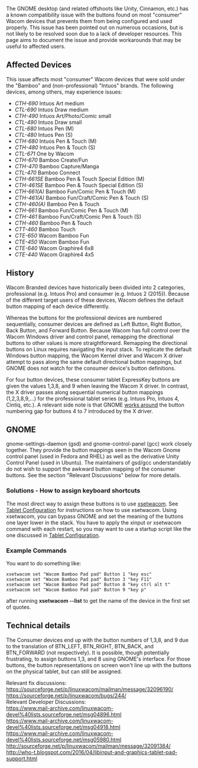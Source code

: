 The GNOME desktop (and related offshoots like Unity, Cinnamon, etc.) has a known compatibility issue with the buttons found on most "consumer" Wacom devices that prevents them from being configured and used properly. This issue has been pointed out on numerous occasions, but is not likely to be resolved soon due to a lack of developer resources. This page aims to document the issue and provide workarounds that may be useful to affected users.

== Affected Devices ==
This issue affects most "consumer" Wacom devices that were sold under the "Bamboo" and (non-professional) "Intuos" brands. The following devices, among others, may experience issues:

* ''CTH-690'' Intuos Art medium
* ''CTL-690'' Intuos Draw medium
* ''CTH-490'' Intuos Art/Photo/Comic small
* ''CTL-490'' Intuos Draw small
* ''CTL-680'' Intuos Pen (M)
* ''CTL-480'' Intuos Pen (S)
* ''CTH-680'' Intuos Pen & Touch (M)
* ''CTH-480'' Intuos Pen & Touch (S)
* ''CTL-671'' One by Wacom
* ''CTH-670'' Bamboo Create/Fun
* ''CTH-470'' Bamboo Capture/Manga
* ''CTL-470'' Bamboo Connect
* ''CTH-661SE'' Bamboo Pen & Touch Special Edition (M)
* ''CTH-461SE'' Bamboo Pen & Touch Special Edition (S)
* ''CTH-661(A)'' Bamboo Fun/Comic Pen & Touch (M)
* ''CTH-461(A)'' Bamboo Fun/Craft/Comic Pen & Touch (S)
* ''CTH-460(A)'' Bamboo Pen & Touch
* ''CTH-661'' Bamboo Fun/Comic Pen & Touch (M)
* ''CTH-461'' Bamboo Fun/Craft/Comic Pen & Touch (S)
* ''CTH-460'' Bamboo Pen & Touch
* ''CTT-460'' Bamboo Touch
* ''CTE-650'' Wacom Bamboo Fun
* ''CTE-450'' Wacom Bamboo Fun
* ''CTE-640'' Wacom Graphire4 6x8
* ''CTE-440'' Wacom Graphire4 4x5


== History ==

Wacom Branded devices have historically been divided into 2 categories, professional (e.g. Intuos Pro) and consumer (e.g. Intuos 2 (2015)). Because of the different target users of these devices, Wacom defines the default button mapping of each device differently. 

Whereas the buttons for the professional devices are numbered sequentially, consumer devices are defined as Left Button, Right Button, Back Button, and Forward Button. Because Wacom has full control over the Wacom Windows driver and control panel, remapping the directional buttons to other values is more straightforward. Remapping the directional buttons on Linux requires navigating the input stack. To replicate the default Windows button mapping, the Wacom Kernel driver and Wacom X driver attempt to pass along the same default directional button mappings, but GNOME does not watch for the consumer device's button definitions.

For four button devices, these consumer tablet ExpressKey buttons are given the values 1,3,8, and 9 when leaving the Wacom X driver. In contrast, the X driver passes along sequential numerical button mappings (1,2,3,8,9,...) for the professional tablet series (e.g. Intuos Pro, Intuos 4, Cintiq, etc.). A relevant side note is that GNOME [https://git.gnome.org/browse/gnome-settings-daemon/tree/plugins/wacom/gsd-wacom-device.c#n2047 works around] the button numbering gap for buttons 4 to 7 introduced by the X driver.

== GNOME ==

gnome-settings-daemon (gsd) and gnome-control-panel (gcc) work closely together. They provide the button mappings seen in the Wacom Gnome control panel (used in Fedora and RHEL) as well as the derivative Unity Control Panel (used in Ubuntu). The maintainers of gsd/gcc understandably do not wish to support the awkward button mapping of the consumer buttons. See the section "Relevant Discussions" below for more details.

=== Solutions - How to assign keyboard shortcuts ===

The most direct way to assign these buttons is to use [[xsetwacom|xsetwacom]]. See [[Tablet Configuration|Tablet Configuration]] for instructions on how to use xsetwacom. Using xsetwacom, you can bypass GNOME and set the meaning of the buttons one layer lower in the stack. You have to apply the xinput or xsetwacom command with each restart, so you may want to use a startup script like the one discussed in [[Tablet Configuration#Sample Runtime Script|Tablet Configuration]].

=== Example Commands ===

You want to do something like:

<code>
xsetwacom set "Wacom Bamboo Pad pad" Button 1 "key esc" <br>
xsetwacom set "Wacom Bamboo Pad pad" Button 3 "key F11" <br>
xsetwacom set "Wacom Bamboo Pad pad" Button 8 "key ctrl alt t" <br>
xsetwacom set "Wacom Bamboo Pad pad" Button 9 "key p" <br>
</code>

after running '''xsetwacom --list''' to get the name of the device in the first set of quotes.

== Technical details ==

The Consumer devices end up with the button numbers of 1,3,8, and 9 due to the translation of BTN_LEFT, BTN_RIGHT, BTN_BACK, and BTN_FORWARD (not respectively). It is possible, though potentially frustrating, to assign buttons 1,3, and 8 using GNOME's interface. For those buttons, the button representations on screen won't line up with the buttons on the physical tablet, but can still be assigned.

Relevant fix discussions:<br>
https://sourceforge.net/p/linuxwacom/mailman/message/32096190/<br>
https://sourceforge.net/p/linuxwacom/bugs/244/<br>

Relevant Developer Discussions:<br>
https://www.mail-archive.com/linuxwacom-devel%40lists.sourceforge.net/msg04896.html<br>
https://www.mail-archive.com/linuxwacom-devel%40lists.sourceforge.net/msg04918.html<br>
https://www.mail-archive.com/linuxwacom-devel%40lists.sourceforge.net/msg05980.html<br>
http://sourceforge.net/p/linuxwacom/mailman/message/32091384/<br>

http://who-t.blogspot.com/2016/04/libinput-and-graphics-tablet-pad-support.html<br>